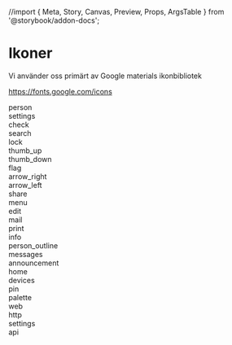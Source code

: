 //import { Meta, Story, Canvas, Preview, Props, ArgsTable } from '@storybook/addon-docs';

<Meta title="Identitet/Ikoner" />

# Ikoner

Vi använder oss primärt av Google materials ikonbibliotek

<a href="https://fonts.google.com/icons">https://fonts.google.com/icons</a>

<Preview>
    <div className="flex flex-wrap -mx-4">
        <div className="w-1/3 px-4"><span className="material-icons">person</span></div>
        <div className="w-1/3 px-4"><span className="material-icons">settings</span></div>
        <div className="w-1/3 px-4"><span className="material-icons">check</span></div>
        <div className="w-1/3 px-4"><span className="material-icons">search</span></div>
        <div className="w-1/3 px-4"><span className="material-icons">lock</span></div>
        <div className="w-1/3 px-4"><span className="material-icons">thumb_up</span></div>
        <div className="w-1/3 px-4"><span className="material-icons">thumb_down</span></div>
        <div className="w-1/3 px-4"><span className="material-icons">flag</span></div>
        <div className="w-1/3 px-4"><span className="material-icons">arrow_right</span></div>
        <div className="w-1/3 px-4"><span className="material-icons">arrow_left</span></div>
        <div className="w-1/3 px-4"><span className="material-icons">share</span></div>
        <div className="w-1/3 px-4"><span className="material-icons">menu</span></div>
        <div className="w-1/3 px-4"><span className="material-icons">edit</span></div>
        <div className="w-1/3 px-4"><span className="material-icons">mail</span></div>
        <div className="w-1/3 px-4"><span className="material-icons">print</span></div>
        <div className="w-1/3 px-4"><span className="material-icons">info</span></div>
        <div className="w-1/3 px-4"><span className="material-icons">person_outline</span></div>
        <div className="w-1/3 px-4"><span className="material-icons">messages</span></div>
        <div className="w-1/3 px-4"><span className="material-icons">announcement</span></div>
        <div className="w-1/3 px-4"><span className="material-icons">home</span></div>
        <div className="w-1/3 px-4"><span className="material-icons">devices</span></div>
        <div className="w-1/3 px-4"><span className="material-icons">pin</span></div>
        <div className="w-1/3 px-4"><span className="material-icons">palette</span></div>
        <div className="w-1/3 px-4"><span className="material-icons">web</span></div>
        <div className="w-1/3 px-4"><span className="material-icons">http</span></div>
        <div className="w-1/3 px-4"><span className="material-icons">settings</span></div>
        <div className="w-1/3 px-4"><span className="material-icons">api</span></div>
    </div>
</Preview>